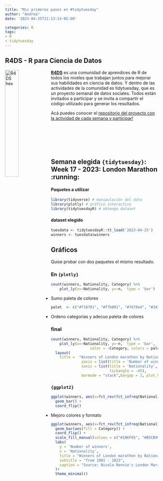```yaml
---
title: "Mis primeros pasos en #tidytuesday"
author: "Andrea"
date: '2023-04-25T21:13:14-05:00'

categories: R
tags:
- R
- tidytuesday
---
```


## R4DS - R para Ciencia de Datos

<img style="float: left;" src="https://user-images.githubusercontent.com/29187501/38734884-c31c6c30-3eec-11e8-966b-17172b21a279.png" alt="R4DS hex" width="30%"/>


[**R4DS**](https://rfordatasci.com/) es una comunidad de aprendices de R de todos los niveles que trabajan juntos para mejorar sus habilidades en ciencia de datos. Y dentro de las actividades de la comunidad es tidytuesday, que es un proyecto semanal de datos sociales. Todos están invitados a participar y se invita a compartir el código utilizado para generar los resultados.

Acá puedes conocer el [repositorio del proyecto con la actividad de cada semana y participar!](https://github.com/rfordatascience/tidytuesday/blob/master/data/2023/2023-04-25/readme.md)

<br>

<br>

<br>

## Semana elegida `{tidytuesday}`: **Week 17 - 2023: London Marathon** :running:


#### Paquetes a utilizar

```r
library(tidyverse) # manipulación del dato
library(plotly) # gráfico interactivo
library(tidytuesdayR) # obtengo dataset
```


#### dataset elegido 

```r
tuesdata <- tidytuesdayR::tt_load('2023-04-25')
winners <- tuesdata$winners
```
## Gráficos 

Quise probar con dos paquetes el mismo resultado. 

### En `{plotly}`

```r
count(winners, Nationality, Category) %>%   
    plot_ly(x=~Nationality, y=~n,  type = 'bar')
```



- Sumo paleta de colores 
```r
palet  <- c("#f18701", "#f7b801", "#7678ed", "#3d348b")
```


- Ordeno categorias y adecuo paleta de colores


### final
```r

count(winners, Nationality, Category) %>%   
    plot_ly(x=~Nationality, y=~n,  type = 'bar', 
                  color = ~Category, colors = palet) %>% 
  layout(
    title =  "Winners of London marathon by Nationality in each category from 1981 - 2022",
              yaxis = list(title = 'Number of winners', range= c(0,45)), 
              xaxis = list(title = 'Nationality', categoryorder = "total descending",
                           tickangle = -45),
              barmode = "stack",bargap = 2, plot_bgcolor='white')
```
### `{ggplot2}`

```r
ggplot(winners, aes(x=fct_rev(fct_infreq(Nationality)))) +
  geom_bar() +
  coord_flip()
```


- Mejoro colores y formato

```r

ggplot(winners, aes(x=fct_rev(fct_infreq(Nationality)))) +
  geom_bar(aes(fill = Category)) +
  coord_flip() +
  scale_fill_manual(values = c("#186F65", "#B5CB99", "#D988B9", "#B0578D")) +
  labs(
    y = 'Number of winners',
    x = 'Nationality',
    title = "Winners of London marathon by Nationality in each category",
    subtitle = "from 1981 - 2022",
    caption = "Source: Nicola Rennie's London Marathon R package",
  )+
  theme_minimal()

```

